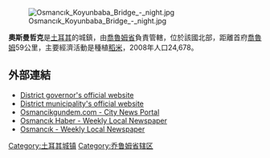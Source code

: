 [[Image:Osmancık_Koyunbaba_Bridge_-_night.jpg|right]]

'''奧斯曼哲克'''是[[土耳其|土耳其]]的城鎮，由[[喬魯姆省|喬魯姆省]]負責管轄，位於該國北部，距離首府[[喬魯姆|喬魯姆]]59公里，主要經濟活動是種植[[稻米|稻米]]，2008年人口24,678。

==外部連結==
*[http://www.osmancik.gov.tr/ District governor's official website] {{Wayback|url=http://www.osmancik.gov.tr/ |date=20150915125754 }}
*[http://www.osmancik.com/ District municipality's official website] {{Wayback|url=http://www.osmancik.com/ |date=20201024175624 }}
*[http://www.osmancikgundem.com/ Osmancikgundem.com - City News Portal] {{Wayback|url=http://www.osmancikgundem.com/ |date=20210116084345 }}
*[http://www.osmancikhaber.com.tr/ Osmancık Haber - Weekly Local Newspaper] {{Wayback|url=http://www.osmancikhaber.com.tr/ |date=20201130052744 }}
*[http://www.osmancik.com.tr/ Osmancık - Weekly Local Newspaper] {{Wayback|url=http://www.osmancik.com.tr/ |date=20210123155556 }}

{{coord|40.9667|N|34.8|E|source:kolossus-trwiki|display=title}}

{{Turkey-geo-stub}}
[[Category:土耳其城镇|Category:土耳其城镇]]
[[Category:乔鲁姆省辖区|Category:乔鲁姆省辖区]]